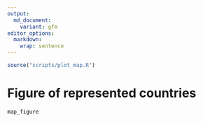 ```yaml
---
output:
  md_document:
    variant: gfm
editor_options: 
  markdown: 
    wrap: sentence
---
```


```r
source("scripts/plot_map.R")
```

# Figure of represented countries
```r
map_figure
```